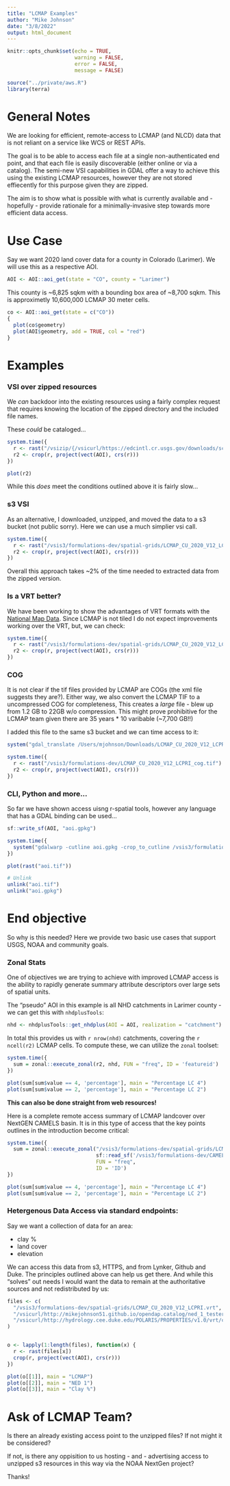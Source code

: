 ```yaml
---
title: "LCMAP Examples"
author: "Mike Johnson"
date: "3/8/2022"
output: html_document
---
```


```r
knitr::opts_chunk$set(echo = TRUE, 
                      warning = FALSE, 
                      error = FALSE, 
                      message = FALSE)

source("../private/aws.R")
library(terra)
```

# General Notes

We are looking for efficient, remote-access to LCMAP (and NLCD) data that is not reliant on a service like WCS or REST APIs.

The goal is to be able to access each file at a single non-authenticated end point, and that each file is easily discoverable (either online or via a catalog). The semi-new VSI capabilities in GDAL offer a way to achieve this using the existing LCMAP resources, however they are not stored effiecently for this purpose given they are zipped.

The aim is to show what is possible with what is currently available and - hopefully - provide rationale for a minimally-invasive step towards more efficient data access.

# Use Case

Say we want 2020 land cover data for a county in Colorado (Larimer). We will use this as a respective AOI.

```r
AOI <- AOI::aoi_get(state = "CO", county = "Larimer")
```

This county is ~6,825 sqkm with a bounding box area of ~8,700 sqkm. This is approximetly 10,600,000 LCMAP 30 meter cells.

```r
co <- AOI::aoi_get(state = c("CO"))
{
  plot(co$geometry)
  plot(AOI$geometry, add = TRUE, col = "red")
}
```

# Examples

### VSI over zipped resources

We _can_ backdoor into the existing resources using a fairly complex request that requires knowing the location of the zipped directory and the included file names.

These _could_ be cataloged...

```r
system.time({
  r <- rast("/vsizip/{/vsicurl/https://edcintl.cr.usgs.gov/downloads/sciweb1/shared/lcmap/public/full_extent_downloads/version_12/primary-landcover_conus_year_data/LCMAP_CU_2020_V12_LCPRI.zip}/LCMAP_CU_2020_V12_LCPRI.tif")
  r2 <- crop(r, project(vect(AOI), crs(r)))
})
```

```r
plot(r2)
```

While this _does_ meet the conditions outlined above it is fairly slow...

### s3 VSI

As an alternative, I downloaded, unzipped, and moved the data to a s3 bucket (not public sorry). Here we can use a much simplier vsi call.

```r
system.time({
  r <- rast("/vsis3/formulations-dev/spatial-grids/LCMAP_CU_2020_V12_LCPRI.tif")
  r2 <- crop(r, project(vect(AOI), crs(r)))
})
```


Overall this approach takes ~2% of the time needed to extracted data from the zipped version.

### Is a VRT better?

We have been working to show the advantages of VRT formats with the [National Map Data](https://mikejohnson51.github.io/opendap.catalog/articles/usgs_vrts.html). Since LCMAP is not tiled I do not expect improvements working over the VRT, but, we can check:

```r
system.time({
  r <- rast("/vsis3/formulations-dev/spatial-grids/LCMAP_CU_2020_V12_LCPRI.vrt")
  r2 <- crop(r, project(vect(AOI), crs(r)))
})
```

### COG

It is not clear if the tif files provided by LCMAP are COGs (the xml file suggests they are?). Either way, we also convert the LCMAP TIF to a uncompressed COG for completeness, 
This creates a _large_ file - blew up from 1.2 GB to 22GB w/o compression. This might prove prohibitive for the LCMAP team given there are 35 years * 10 varibable (~7,700 GB!!)

I added this file to the same s3 bucket and we can time access to it:

```r
system("gdal_translate /Users/mjohnson/Downloads/LCMAP_CU_2020_V12_LCPRI/LCMAP_CU_2020_V12_LCPRI.tif /Users/mjohnson/Downloads/LCMAP_CU_2020_V12_LCPRI/LCMAP_CU_2020_V12_LCPRI_cog.tif -of COG")
```

```r
system.time({
  r <- rast("/vsis3/formulations-dev/LCMAP_CU_2020_V12_LCPRI_cog.tif")
  r2 <- crop(r, project(vect(AOI), crs(r)))
})
```

### CLI, Python and more...

So far we have shown access uisng r-spatial tools, however any language that has a GDAL binding can be used...

```r
sf::write_sf(AOI, "aoi.gpkg")

system.time({
  system("gdalwarp -cutline aoi.gpkg -crop_to_cutline /vsis3/formulations-dev/spatial-grids/LCMAP_CU_2020_V12_LCPRI.vrt aoi.tif")
})
```


```r
plot(rast("aoi.tif"))

# Unlink
unlink("aoi.tif")
unlink("aoi.gpkg")
```


# End objective

So why is this needed? Here we provide two basic use cases that support USGS, NOAA and community goals.

### Zonal Stats

One of objectives we are trying to achieve with improved LCMAP access is the ability to rapidly generate summary attribute descriptors over large sets of spatial units.

The "pseudo" AOI in this example is all NHD catchments in Larimer county - we can get this with `nhdplusTools`:

```r
nhd <- nhdplusTools::get_nhdplus(AOI = AOI, realization = "catchment")
```

In total this provides us with `r nrow(nhd)` catchments, covering the `r ncell(r2)` LCMAP cells. To compute these, we can utilize the `zonal` toolset:

```r
system.time({
  sum = zonal::execute_zonal(r2, nhd, FUN = "freq", ID = 'featureid')
})

plot(sum[sum$value == 4, 'percentage'], main = "Percentage LC 4")
plot(sum[sum$value == 2, 'percentage'], main = "Percentage LC 2")
```

**This can also be done straight from web resources!**

Here is a complete remote access summary of LCMAP landcover over NextGEN CAMELS basin. It is in this type of access that the key points outlines in the introduction become critical:

```r
system.time({
  sum = zonal::execute_zonal("/vsis3/formulations-dev/spatial-grids/LCMAP_CU_2020_V12_LCPRI.vrt", 
                             sf::read_sf('/vsis3/formulations-dev/CAMELS20/camels_01047000_3321976/spatial/hydrofabric.gpkg', "catchments"), 
                             FUN = "freq", 
                             ID = 'ID')
})

plot(sum[sum$value == 4, 'percentage'], main = "Percentage LC 4")
plot(sum[sum$value == 2, 'percentage'], main = "Percentage LC 2")
```

### Hetergenous Data Access via standard endpoints:

Say we want a collection of data for an area: 

  - clay %
  - land cover 
  - elevation

We can access this data from s3, HTTPS, and from Lynker, Github and Duke. The principles outlined above can help us get there. And while this "solves" out needs I would want the data to remain at the authoritative sources and not redistributed by us:

```r
files <- c(
  "/vsis3/formulations-dev/spatial-grids/LCMAP_CU_2020_V12_LCPRI.vrt",
  "/vsicurl/http://mikejohnson51.github.io/opendap.catalog/ned_1_tester.vrt",
  "/vsicurl/http://hydrology.cee.duke.edu/POLARIS/PROPERTIES/v1.0/vrt/clay_mean_0_5.vrt"
)


o <- lapply(1:length(files), function(x) {
  r <- rast(files[x])
  crop(r, project(vect(AOI), crs(r)))
})

```


```r
plot(o[[1]], main = "LCMAP")
plot(o[[2]], main = "NED 1")
plot(o[[3]], main = "Clay %")
```

# Ask of LCMAP Team?

Is there an already existing access point to the unzipped files? If not might it be considered?

If not, is there any oppisition to us hosting - and - advertising access to unzipped s3 resources in this way via the NOAA NextGen project?

Thanks!

